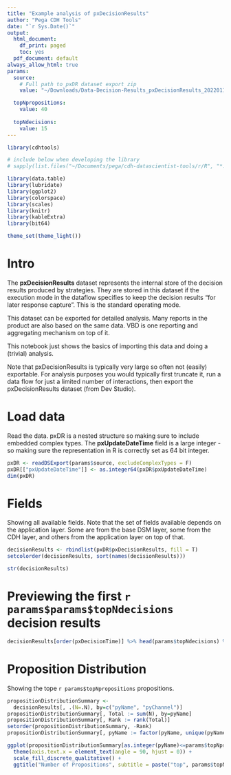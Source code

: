 ```yaml
---
title: "Example analysis of pxDecisionResults"
author: "Pega CDH Tools"
date: "`r Sys.Date()`"
output:
  html_document:
    df_print: paged
    toc: yes
  pdf_document: default
always_allow_html: true
params:
  source:
    # Full path to pxDR dataset export zip
    value: "~/Downloads/Data-Decision-Results_pxDecisionResults_20220112T162055_GMT.zip"

  topNpropositions:
    value: 40
    
  topNdecisions:
    value: 15
---
```


```r
library(cdhtools)

# include below when developing the library
# sapply(list.files("~/Documents/pega/cdh-datascientist-tools/r/R", "*.R", full.names = T), source)

library(data.table)
library(lubridate)
library(ggplot2)
library(colorspace)
library(scales)
library(knitr)
library(kableExtra)
library(bit64)

theme_set(theme_light())
```

# Intro

The **pxDecisionResults** dataset represents the internal store of the decision
results produced by strategies. They are stored in this dataset if the 
execution mode in the dataflow specifies to keep the decision results 
"for later response capture". This is the standard operating mode.

This dataset can be exported for detailed analysis. Many reports in the 
product are also based on the same data. VBD is one reporting and 
aggregating mechanism on top of it.

This notebook just shows the basics of importing this data and doing a
(trivial) analysis.

Note that pxDecisionResults is typically very large so often not (easily)
exportable. For analysis purposes you would typically first truncate
it, run a data flow for just a limited number of interactions, then 
export the pxDecisionResults dataset (from Dev Studio).

# Load data

Read the data. pxDR is a nested structure so making sure to include embedded
complex types. The **pxUpdateDateTime** field is a large integer - so making
sure the representation in R is correctly set as 64 bit integer.

```r
pxDR <- readDSExport(params$source, excludeComplexTypes = F)
pxDR[["pxUpdateDateTime"]] <- as.integer64(pxDR$pxUpdateDateTime)
dim(pxDR)
```

# Fields

Showing all available fields. Note that the set of fields available depends
on the application layer. Some are from the base DSM layer, some from the
CDH layer, and others from the application layer on top of that.

```r
decisionResults <- rbindlist(pxDR$pxDecisionResults, fill = T)
setcolorder(decisionResults, sort(names(decisionResults)))

str(decisionResults)
```


# Previewing the first `r params$params$topNdecisions` decision results

```r
decisionResults[order(pxDecisionTime)] %>% head(params$topNdecisions) %>% kbl() %>% kable_paper("hover", full_width = T)
```

# Proposition Distribution

Showing the tope `r params$topNpropositions` propositions.

```r
propositionDistributionSummary <- 
  decisionResults[, .(N=.N), by=c("pyName", "pyChannel")]
propositionDistributionSummary[, Total := sum(N), by=pyName]
propositionDistributionSummary[, Rank := rank(Total)]
setorder(propositionDistributionSummary, -Rank)
propositionDistributionSummary[, pyName := factor(pyName, unique(pyName))]

ggplot(propositionDistributionSummary[as.integer(pyName)<=params$topNpropositions], aes(pyName, N, fill=pyChannel)) + geom_col() +
  theme(axis.text.x = element_text(angle = 90, hjust = 0)) +
  scale_fill_discrete_qualitative() +
  ggtitle("Number of Propositions", subtitle = paste("top", params$topNpropositions))
```

